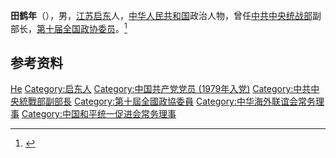 '''田鹤年'''（{{bd|1940年|6月|}}），男，[[江苏|江苏]][[启东|启东]]人，[[中华人民共和国|中华人民共和国]]政治人物，曾任[[中共中央统战部|中共中央统战部]]副部长，[[第十届全国政协委员|第十届全国政协委员]]。<ref>{{Cite web|title=简历：全国政协委员田鹤年(特别邀请人士)|url=http://news.sohu.com/20060217/n241868984.shtml|accessdate=2020-10-04|work=搜狐新闻|archive-date=2016-03-13|archive-url=https://web.archive.org/web/20160313085734/http://news.sohu.com/20060217/n241868984.shtml|dead-url=no}}</ref>

== 参考资料 ==
{{reflist}}

{{中国人物小作品}}
{{中华海外联谊会第一届理事会}}
{{中国和平统一促进会第八届理事会}}

{{Authority control}}
{{DEFAULTSORT:Tian田}}
[[Category:田姓|He]]
[[Category:启东人|Category:启东人]]
[[Category:中国共产党党员_(1979年入党)|Category:中国共产党党员 (1979年入党)]]
[[Category:中共中央統戰部副部長|Category:中共中央統戰部副部長]]
[[Category:第十屆全國政協委員|Category:第十屆全國政協委員]]
[[Category:中华海外联谊会常务理事|Category:中华海外联谊会常务理事]]
[[Category:中国和平统一促进会常务理事|Category:中国和平统一促进会常务理事]]